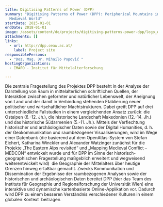 ```yaml
---
title: Digitising Patterns of Power (DPP)
summary: "Digitising Patterns of Power (DPP): Peripherical Mountains in the
  Medieval World"
startDate: 2015-01-01
endDate: 2018-01-01
image: /assets/content/de/projects/digitising-patterns-power-dpp/logo_dpp_2000x1143px_2.png
attachments: []
links:
  - url: http://dpp.oeaw.ac.at/
    label: Project site
responsiblePersons:
  - "Doz. Mag. Dr. Mihailo Popović "
hostingOrganizations:
  - IMAFO - Institut für Mittelalterforschung

---
```

Die zentrale Fragestellung des Projektes DPP besteht in der Analyse der Darstellung von Raum in mittelalterlichen schriftlichen Quellen, der Interaktion zwischen geformter und natürlicher Lebenswelt, der Aneignung von Land und der damit in Verbindung stehenden Etablierung neuer politischer und wirtschaftlicher Machtstrukturen. Dabei greift DPP auf drei unterschiedliche Fallstudien in einem vergleichenden Ansatz zurück: die Ostalpen (6.-12. Jh.), die historische Landschaft Makedonien (12.-14. Jh.) und das historische Südarmenien (5.-11. Jh.). Mittels der Verflechtung historischer und archäologischer Daten sowie der Digital Humanities, d. h. der Geokommunikation und raumbezogener Visualisierungen, wird im Wege einer Datenbank (die basierend auf dem OpenAtlas-System von Stefan Eichert, Katharina Winckler und Alexander Watzinger zunächst für die Projekte „The Eastern Alps revisited“ und „Mapping Medieval Conflict – MEDCON“ entwickelt wurde und für DPP im Sinne der historisch-geographischen Fragestellung maßgeblich erweitert und wegweisend weiterentwickelt wird)  die Geographie der Mittelalters über heutige Grenzen hinweg erfaßbar gemacht. Zwecks Kommunikation und Dissemination der Ergebnisse der raumbezogenen Analysen sowie der historischen und archäologischen Daten bereitet DPP (hier das Team des Instituts für Geographie und Regionalforschung der Universität Wien) eine interaktive und dynamische kartenbasierte Online-Applikation vor. Dadurch wird DPP zu einem besseren Verständnis verschiedener Kulturen in einem globalen Kontext  beitragen.